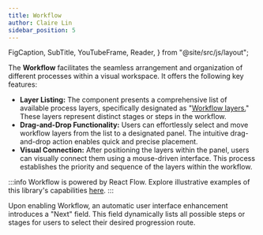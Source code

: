 ```yaml
---
title: Workflow
author: Claire Lin
sidebar_position: 5
---
```


  FigCaption,
  SubTitle,
  YouTubeFrame,
  Reader,
} from "@site/src/js/layout";

<SubTitle text="Workflow design" />
<Reader text="Designer" />

The **Workflow** facilitates the seamless arrangement and organization of different processes within a visual workspace. It offers the following key features:

- **Layer Listing:** The component presents a comprehensive list of available process layers, specifically designated as "[Workflow layers.](components/layers/#used-in-workflow)" These layers represent distinct stages or steps in the workflow.
- **Drag-and-Drop Functionality:** Users can effortlessly select and move workflow layers from the list to a designated panel. The intuitive drag-and-drop action enables quick and precise placement.
- **Visual Connection:** After positioning the layers within the panel, users can visually connect them using a mouse-driven interface. This process establishes the priority and sequence of the layers within the workflow.

<YouTubeFrame
  src="https://www.youtube-nocookie.com/embed/k31WfTTTJ8I"
  title="Workflow design"
/>

:::info
Workflow is powered by React Flow. Explore illustrative examples of this library's capabilities [here](https://reactflow.dev/docs/examples/overview/).
:::

Upon enabling Workflow, an automatic user interface enhancement introduces a "Next" field. This field dynamically lists all possible steps or stages for users to select their desired progression route.
